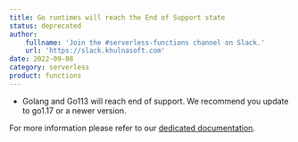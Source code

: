 ```yaml
---
title: Go runtimes will reach the End of Support state  
status: deprecated
author:
    fullname: 'Join the #serverless-functions channel on Slack.'
    url: 'https://slack.khulnasoft.com'
date: 2022-09-08
category: serverless
product: functions
---
```


- Golang and Go113 will reach end of support. We recommend you update to go1.17 or a newer version.

For more information please refer to our [dedicated documentation](/serverless/functions/reference-content/functions-lifecycle/).